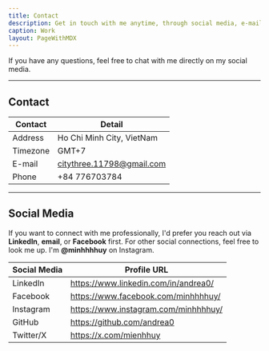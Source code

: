 ```yaml
---
title: Contact
description: Get in touch with me anytime, through social media, e-mail, or phone number.
caption: Work
layout: PageWithMDX
---
```


If you have any questions, feel free to chat with me directly on my social media.

---

## Contact

| Contact  | Detail                    |
| -------- | ------------------------- |
| Address  | Ho Chi Minh City, VietNam |
| Timezone | GMT+7                     |
| E-mail   | citythree.11798@gmail.com |
| Phone    | +84 776703784             |

---

## Social Media

If you want to connect with me professionally, I'd prefer you reach out via **LinkedIn**, **email**, or **Facebook** first. For other social connections, feel free to look me up. I'm **@minhhhhuy** on Instagram.

| Social Media | Profile URL                            |
| ------------ | -------------------------------------- |
| LinkedIn     | https://www.linkedin.com/in/andrea0/ |
| Facebook     | https://www.facebook.com/minhhhhuy/    |
| Instagram    | https://www.instagram.com/minhhhhuy/   |
| GitHub       | https://github.com/andrea0           |
| Twitter/X    | https://x.com/mienhhuy                 |
